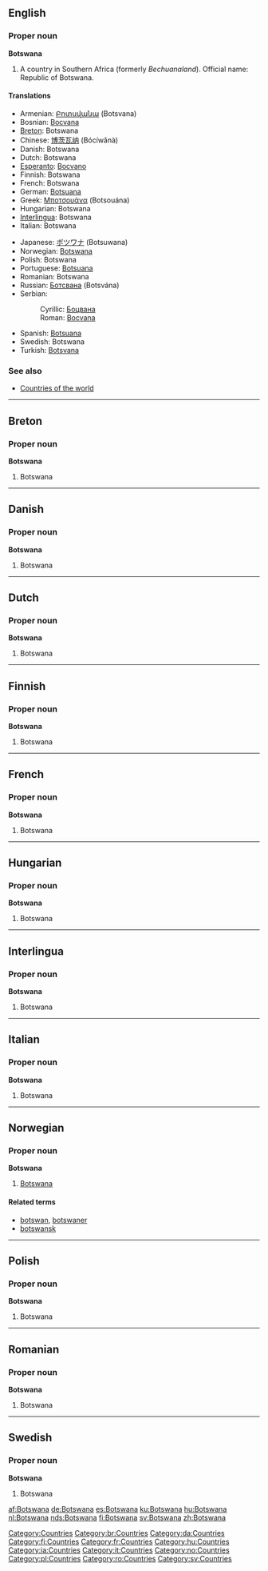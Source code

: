 ==English==

===Proper noun===
'''Botswana'''

# A country in Southern Africa (formerly ''Bechuanaland''). Official name: Republic of Botswana.

====Translations====
{{top}}
*Armenian: [[Բոտսվանա]] (Botsvana)
*Bosnian: [[Bocvana#Bosnian|Bocvana]] {{f}}
*[[Breton]]: Botswana
*Chinese: [[博茨瓦纳]] (Bócíwǎnà)
*Danish: Botswana
*Dutch: Botswana
*[[Esperanto]]: [[Bocvano]]
*Finnish: Botswana
*French: Botswana
*German: [[Botsuana]]
*Greek: [[Μποτσουάνα]] (Botsouána) {{f}}
*Hungarian: Botswana
*[[Interlingua]]: Botswana
*Italian: Botswana {{f}}
{{mid}}
*Japanese: [[ボツワナ]] (Botsuwana)
*Norwegian: [[Botswana#Norwegian|Botswana]]
*Polish: Botswana {{f}}
*Portuguese: [[Botsuana]] {{f}}
*Romanian: Botswana {{f}}
*Russian: [[Ботсвана]] (Botsvána) {{f}}
*Serbian:
*:Cyrillic: [[Боцвана#Serbian|Боцвана]] {{f}}
*:Roman: [[Bocvana#Serbian|Bocvana]] {{f}}
*Spanish: [[Botsuana]] {{f}}
*Swedish: Botswana
*Turkish: [[Botsvana]]
{{bottom}}

===See also===
*[[Countries of the world]]


----
==Breton==
===Proper noun===
'''Botswana'''
#Botswana


----
==Danish==
===Proper noun===
'''Botswana'''
#Botswana


----
==Dutch==
===Proper noun===
'''Botswana'''
#Botswana


----
==Finnish==
===Proper noun===
'''Botswana'''
#Botswana


----
==French==
===Proper noun===
'''Botswana'''
#Botswana


----
==Hungarian==
===Proper noun===
'''Botswana'''
#Botswana


----
==Interlingua==
===Proper noun===
'''Botswana'''
#Botswana


----
==Italian==
===Proper noun===
'''Botswana'''
#Botswana


----
==Norwegian==
===Proper noun===
'''Botswana'''
#[[#English|Botswana]]
====Related terms====
*[[botswan]], [[botswaner]]
*[[botswansk]]


----
==Polish==
===Proper noun===
'''Botswana'''
#Botswana


----
==Romanian==
===Proper noun===
'''Botswana'''
#Botswana


----
==Swedish==
===Proper noun===
'''Botswana'''
#Botswana

[[Category:Countries]]
[[Category:br:Countries]]
[[Category:da:Countries]]
[[Category:fi:Countries]]
[[Category:fr:Countries]]
[[Category:hu:Countries]]
[[Category:ia:Countries]]
[[Category:it:Countries]]
[[Category:no:Countries]]
[[Category:pl:Countries]]
[[Category:ro:Countries]]
[[Category:sv:Countries]]

[[af:Botswana]]
[[de:Botswana]]
[[es:Botswana]]
[[ku:Botswana]]
[[hu:Botswana]]
[[nl:Botswana]]
[[nds:Botswana]]
[[fi:Botswana]]
[[sv:Botswana]]
[[zh:Botswana]]